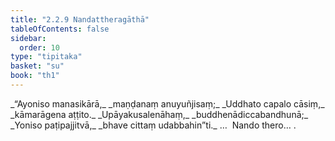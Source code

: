 ```yaml
---
title: "2.2.9 Nandattheragāthā"
tableOfContents: false
sidebar:
  order: 10
type: "tipitaka"
basket: "su"
book: "th1"
---
```



<DynamicBreadcrumb />

<Division number="157" book="th1" bookNo="19" page="252">

<Paragraph number="330" type="verses" book="th1">
_“Ayoniso manasikārā,_  
_maṇḍanaṃ anuyuñjisaṃ;_  
_Uddhato capalo cāsiṃ,_  
_kāmarāgena aṭṭito._  

</Paragraph>

</Division>
<Division number="158" book="th1" bookNo="19" page="252">

<Paragraph number="331" type="verses" book="th1">
_Upāyakusalenāhaṃ,_  
_buddhenādiccabandhunā;_  
_Yoniso paṭipajjitvā,_  
_bhave cittaṃ udabbahin”ti._  


</Paragraph>
</Division>

<Paragraph number="332" type="center" book="th1">
…  Nando thero… .
</Paragraph>